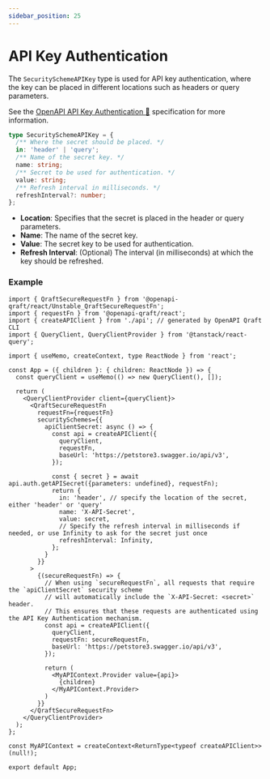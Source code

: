 ```yaml
---
sidebar_position: 25
---
```


# API Key Authentication

The `SecuritySchemeAPIKey` type is used for API key authentication, where the key can be placed in different locations
such as headers or query parameters.

See the [OpenAPI API Key Authentication 🔗](https://swagger.io/docs/specification/authentication/api-keys/) specification for more information.

```ts
type SecuritySchemeAPIKey = {
  /** Where the secret should be placed. */
  in: 'header' | 'query';
  /** Name of the secret key. */
  name: string;
  /** Secret to be used for authentication. */
  value: string;
  /** Refresh interval in milliseconds. */
  refreshInterval?: number;
};
```

- **Location**: Specifies that the secret is placed in the header or query parameters.
- **Name**: The name of the secret key.
- **Value**: The secret key to be used for authentication.
- **Refresh Interval**: (Optional) The interval (in milliseconds) at which the key should be refreshed.

### Example

```tsx
import { QraftSecureRequestFn } from '@openapi-qraft/react/Unstable_QraftSecureRequestFn';
import { requestFn } from '@openapi-qraft/react';
import { createAPIClient } from './api'; // generated by OpenAPI Qraft CLI
import { QueryClient, QueryClientProvider } from '@tanstack/react-query';

import { useMemo, createContext, type ReactNode } from 'react';

const App = ({ children }: { children: ReactNode }) => {
  const queryClient = useMemo(() => new QueryClient(), []);

  return (
    <QueryClientProvider client={queryClient}>
      <QraftSecureRequestFn
        requestFn={requestFn}
        securitySchemes={{
          apiClientSecret: async () => {
            const api = createAPIClient({
              queryClient,
              requestFn,
              baseUrl: 'https://petstore3.swagger.io/api/v3',
            });

            const { secret } = await api.auth.getAPISecret({parameters: undefined}, requestFn);
            return {
              in: 'header', // specify the location of the secret, either 'header' or 'query'
              name: 'X-API-Secret',
              value: secret,
              // Specify the refresh interval in milliseconds if needed, or use Infinity to ask for the secret just once
              refreshInterval: Infinity,
            };
          }
        }}
      >
        {(secureRequestFn) => {
          // When using `secureRequestFn`, all requests that require the `apiClientSecret` security scheme
          // will automatically include the `X-API-Secret: <secret>` header.
          // This ensures that these requests are authenticated using the API Key Authentication mechanism.
          const api = createAPIClient({
            queryClient,
            requestFn: secureRequestFn,
            baseUrl: 'https://petstore3.swagger.io/api/v3',
          });

          return (
            <MyAPIContext.Provider value={api}>
              {children}
            </MyAPIContext.Provider>
          )
        }}
      </QraftSecureRequestFn>
    </QueryClientProvider>
  );
};

const MyAPIContext = createContext<ReturnType<typeof createAPIClient>>(null!);

export default App;
```
